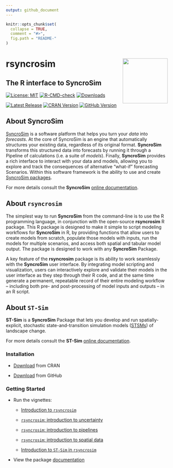 ```yaml
---
output: github_document
---
```

<!-- README.md is generated from README.Rmd. Please edit that file -->

```r
knitr::opts_chunk$set(
  collapse = TRUE,
  comment = "#>",
  fig.path = "README-"
)
```

# rsyncrosim <img src="man/figures/logo.png" align="right" width=140/>
## The R interface to SyncroSim

[![License: MIT](https://img.shields.io/badge/License-MIT-yellow.svg)](https://opensource.org/licenses/MIT/)
[![R-CMD-check](https://github.com/syncrosim/rsyncrosim/workflows/R-CMD-check/badge.svg)](https://github.com/syncrosim/rsyncrosim/actions/)
[![Downloads](https://cranlogs.r-pkg.org/badges/rsyncrosim?color=brightgreen)](https://CRAN.R-project.org/package=rsyncrosim/)
<!-- [![Codecov test coverage](https://codecov.io/gh/syncrosim/rsyncrosim/branch/dev/graph/badge.svg)](https://codecov.io/gh/syncrosim/rsyncrosim?branch=dev) -->

[![Latest Release](https://img.shields.io/github/v/release/syncrosim/rsyncrosim?label=Latest%20Release)](https://github.com/syncrosim/rsyncrosim/releases/latest)
[![CRAN Version](https://img.shields.io/cran/v/rsyncrosim?label=CRAN%20Version)](https://CRAN.R-project.org/package=rsyncrosim)
[![GitHub Version](https://img.shields.io/github/r-package/v/syncrosim/rsyncrosim?label=GitHub%20Version)](https://github.com/syncrosim/rsyncrosim/blob/dev/DESCRIPTION)

## About SyncroSim

<a href="https://syncrosim.com/" target="_blank">SyncroSim</a> is a software platform that helps you turn your *data* into *forecasts*. At the core of SyncroSim is an engine that automatically structures your existing data, regardless of its original format. **SyncroSim** transforms this structured data into forecasts by running it through a Pipeline of calculations (i.e. a suite of *models*). Finally, **SyncroSim**  provides a rich interface to interact with your data and models, allowing you to explore and track the consequences of alternative "what-if" forecasting Scenarios. Within this software framework is the ability to use and create <a href="https://docs.syncrosim.com/how_to_guides/package_overview.html" target="_blank">SyncroSim packages</a>.  

For more details consult the **SyncroSim** <a href="https://docs.syncrosim.com/" target="_blank">online documentation</a>.

## About `rsyncrosim`

The simplest way to run **SyncroSim** from the command-line is to use the R programming language, in conjunction with the open-source **rsyncrosim** R package. This R package is designed to make it simple to script modeling workflows for **SyncroSim** in R, by providing functions that allow users to create models from scratch, populate those models with inputs, run the models for multiple scenarios, and access both spatial and tabular model output. The package is designed to work with any **SyncroSim** Package.

A key feature of the **rsyncrosim** package is its ability to work seamlessly with the **SyncroSim** user interface. By integrating model scripting and visualization, users can interactively explore and validate their models in the user interface as they step through their R code, and at the same time generate a permanent, repeatable record of their entire modeling workflow – including both pre- and post-processing of model inputs and outputs – in an R script.

## About `ST-Sim`

**ST-Sim** is a **SyncroSim** Package that lets you develop and run spatially-explicit, stochastic state-and-transition simulation models (<a href="https://besjournals.onlinelibrary.wiley.com/doi/10.1111/2041-210X.12597" target="_blank">STSMs</a>) of landscape change.

For more details consult the **ST-Sim** <a href="https://docs.stsim.net/index.html" target="_blank">online documentation</a>.

### Installation
- [Download](https://cran.r-project.org/package=rsyncrosim/) from CRAN

- [Download](https://syncrosim.github.io/rsyncrosim/articles/rsyncrosim_install_beta.html) from GitHub

### Getting Started

- Run the vignettes:

  - [Introduction to `rsyncrosim`](https://syncrosim.github.io/rsyncrosim/articles/rsyncrosim_vignette_basic.html)
  
  - [`rsyncrosim`: introduction to uncertainty](https://syncrosim.github.io/rsyncrosim/articles/rsyncrosim_vignette_uncertainty.html)
  
  - [`rsyncrosim`: introduction to pipelines](https://syncrosim.github.io/rsyncrosim/articles/rsyncrosim_vignette_pipelines.html)
  
  - [`rsyncrosim`: introduction to spatial data](https://syncrosim.github.io/rsyncrosim/articles/rsyncrosim_vignette_spatial.html)
  
  - [Introduction to `ST-Sim` in `rsyncrosim`](https://cran.r-project.org/package=rsyncrosim/vignettes/rsyncrosim_tutorial.html)

- View the package [documentation](https://cran.r-project.org/package=rsyncrosim/rsyncrosim.pdf)
